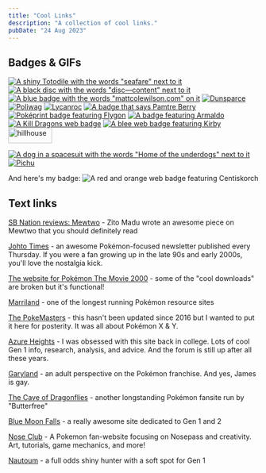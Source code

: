 ```yaml
---
title: "Cool Links"
description: "A collection of cool links."
pubDate: "24 Aug 2023"
---
```


## Badges & GIFs
[![A shiny Totodile with the words "seafare" next to it](/images/ydykbtB.png)](https://seafare.neocities.org/) [![A black disc with the words "disc—content" next to it](/images/disc-content-button.gif)](https://disc-content.neocities.org/) [![A blue badge with the words "mattcolewilson.com" on it](/images/mcw-button.gif)](https://mattcolewilson.com/) [![Dunsparce](/images/gifs/761ae092.gif)](https://nokocchi.com/) [![Poliwag](/images/poliwager.png)](https://poliwager.net/) [![Lycanroc](/images/lycanrocnet.png)](http://www.lycanroc.net/) [![A badge that says Pamtre Berry](/images/pamtreberry.png)](https://pamtre-berry.neocities.org/) [![Poképrint badge featuring Flygon](/images/button88x31.png)](https://pokeprint.kimbachu.com) [![A badge featuring Armaldo](/images/buriedrelic.png)](https://buriedrelic.neocities.org/) [![A Kill Dragons web badge](/images/killdragons_button.png)](https://killdragons.neocities.org/about/) [![A blee web badge featuring Kirby](/images/BwkY6WR.png)](https://waddle.neocities.org/) <a href="https://hillhouse.neocities.org"><img src="/images/hillhouse-banner.png" width="88" height="31" alt="hillhouse" style="image-rendering:pixelated;"/></a>
 
[![A dog in a spacesuit with the words "Home of the underdogs" next to it](/images/ud-button.gif)](https://homeoftheunderdogs.net/) [![Pichu](/images/pichu100501.png)](https://silent.am/pichu/) 

And here's my badge: ![A red and orange web badge featuring Centiskorch](/images/centiskorch-badge.png)

## Text links

[SB Nation reviews: Mewtwo](https://www.sbnation.com/2020/4/5/21201160/mewtwo-pokemon-movie-review) - Zito Madu wrote an awesome piece on Mewtwo that you should definitely read

[Johto Times](https://johto.substack.com/) - an awesome Pokémon-focused newsletter published every Thursday. If you were a fan growing up in the late 90s and early 2000s, you'll love the nostalgia kick.

[The website for Pokémon The Movie 2000](https://web.archive.org/web/20010801143201/http://p2kmovie.warnerbros.com/index1.html) - some of the "cool downloads" are broken but it's functional!

[Marriland](https://bulbapedia.bulbagarden.net/wiki/Marriland) - one of the longest running Pokémon resource sites

[The PokeMasters](https://www.pokemasters.net/) - this hasn't been updated since 2016 but I wanted to put it here for posterity. It was all about Pokémon X & Y.

[Azure Heights](https://www.math.miami.edu/~jam/azure/) - I was obsessed with this site back in college. Lots of cool Gen 1 info, research, analysis, and advice. And the forum is still up after all these years.

[Garyland](https://garyland.neocities.org/) - an adult perspective on the Pokémon franchise. And yes, James is gay.

[The Cave of Dragonflies](https://www.dragonflycave.com/) - another longstanding Pokémon fansite run by "Butterfree"

[Blue Moon Falls](https://bluemoonfalls.com/) - a really awesome site dedicated to Gen 1 and 2

[Nose Club](https://noseclub.bluwiikoon.art/index.shtml) - A Pokemon fan-website focusing on Nosepass and creativity. Art, tutorials, game mechanics, and more!

[Nautoum](https://www.youtube.com/channel/UCcGs4-D40PZVMjPYZsq0Bvw) - a full odds shiny hunter with a soft spot for Gen 1